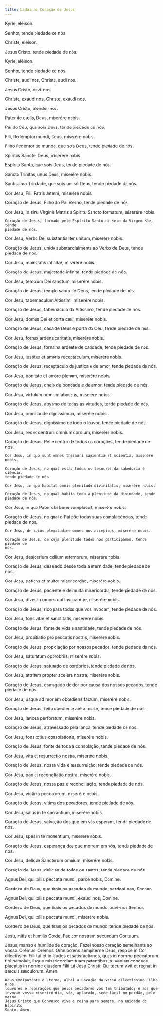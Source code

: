 ```yaml
---
title: Ladainha Coração de Jesus
---
```


<div class="side-by-side not-content">

Kyrie, eléison.

Senhor, tende piedade de nós.

Christe, eléison.

Jesus Cristo, tende piedade de nós.

Kyrie, eléison.

Senhor, tende piedade de nós.

Christe, audi nos, Christe, audi nos.

Jesus Cristo, ouvi-nos.

Christe, exáudi nos, Christe, exaudi nos.

Jesus Cristo, atendei-nos.

Pater de cælis, Deus, miserére nobis.

Pai do Céu, que sois Deus, tende piedade de nós.

Fili, Redémptor mundi, Deus, miserére nobis.

Filho Redentor do mundo, que sois Deus, tende piedade de nós.

Spíritus Sancte, Deus, miserére nobis.

Espírito Santo, que sois Deus, tende piedade de nós.

Sancta Trínitas, unus Deus, miserére nobis.

Santíssima Trindade, que sois um só Deus, tende piedade de nós.

Cor Jesu, Filii Patris æterni, miserére nobis.

Coração de Jesus, Filho do Pai eterno, tende piedade de nós.

  <span>
    Cor Jesu, in sinu Virginis Matris a Spiritu Sancto formatum, miserére nobis.

    Coração de Jesus, formado pelo Espírito Santo no seio da Virgem Mãe, tende
    piedade de nós.
  </span>

Cor Jesu, Verbo Dei substantialiter unitum, miserére nobis.

  <span>
    Coração de Jesus, unido substancialmente ao Verbo de Deus, tende piedade de
    nós.
  </span>

Cor Jesu, maiestatis infinitæ, miserére nobis.

Coração de Jesus, majestade infinita, tende piedade de nós.

Cor Jesu, templum Dei sanctum, miserére nobis.

Coração de Jesus, templo santo de Deus, tende piedade de nós.

Cor Jesu, tabernaculum Altissimi, miserére nobis.

Coração de Jesus, tabernáculo do Altíssimo, tende piedade de nós.

Cor Jesu, domus Dei et porta cæli, miserére nobis.

  <span>
    Coração de Jesus, casa de Deus e porta do Céu, tende piedade de nós.
  </span>

Cor Jesu, fornax ardens caritatis, miserére nobis.

  <span>
    Coração de Jesus, fornalha ardente de caridade, tende piedade de nós.
  </span>

Cor Jesu, iustitiæ et amoris receptaculum, miserére nobis.

  <span>
    Coração de Jesus, receptáculo de justiça e de amor, tende piedade de nós.
  </span>

Cor Jesu, bonitate et amore plenum, miserére nobis.

  <span>
    Coração de Jesus, cheio de bondade e de amor, tende piedade de nós.
  </span>

Cor Jesu, virtutum omnium abyssus, miserére nobis.

  <span>
    Coração de Jesus, abysmo de todas as virtudes, tende piedade de nós.
  </span>

Cor Jesu, omni laude dignissimum, miserére nobis.

  <span>
    Coração de Jesus, digníssimo de todo o louvor, tende piedade de nós.
  </span>

Cor Jesu, rex et centrum omnium cordium, miserére nobis.

  <span>
    Coração de Jesus, Rei e centro de todos os corações, tende piedade de nós.

    Cor Jesu, in quo sunt omnes thesauri sapientiæ et scientiæ, miserére nobis.

    Coração de Jesus, no qual estão todos os tesouros da sabedoria e ciência,
    tende piedade de nós.

    Cor Jesu, in quo habitat omnis plenitudo divinitatis, miserére nobis.

    Coração de Jesus, no qual habita toda a plenitude da divindade, tende
    piedade de nós.
  </span>

Cor Jesu, in quo Pater sibi bene complacuit, miserére nobis.

  <span>
    Coração de Jesus, no qual o Pai põe todas suas complacências, tende piedade
    de nós.

    Cor Jesu, de cuius plenitudine omnes nos accepimus, miserére nobis.

    Coração de Jesus, de cuja plenitude todos nós participamos, tende piedade de
    nós.
  </span>

Cor Jesu, desiderium collium æternorum, miserére nobis.

  <span>
    Coração de Jesus, desejado desde toda a eternidade, tende piedade de nós.
  </span>

Cor Jesu, patiens et multæ misericordiæ, miserére nobis.

  <span>
    Coração de Jesus, paciente e de muita misericórdia, tende piedade de nós.
  </span>

Cor Jesu, dives in omnes qui invocant te, miserére nobis.

  <span>
    Coração de Jesus, rico para todos que vos invocam, tende piedade de nós.
  </span>

Cor Jesu, fons vitæ et sanctitatis, miserére nobis.

  <span>
    Coração de Jesus, fonte de vida e santidade, tende piedade de nós.
  </span>

Cor Jesu, propitiatio pro peccatis nostris, miserére nobis.

  <span>
    Coração de Jesus, propiciação por nossos pecados, tende piedade de nós.
  </span>

Cor Jesu, saturatum opprobriis, miserére nobis.

Coração de Jesus, saturado de opróbrios, tende piedade de nós.

Cor Jesu, attritum propter scelera nostra, miserére nobis.

  <span>
    Coração de Jesus, esmagado de dor por causa dos nossos pecados, tende
    piedade de nós.
  </span>

Cor Jesu, usque ad mortem obœdiens factum, miserére nobis.

  <span>
    Coração de Jesus, feito obediente até a morte, tende piedade de nós.
  </span>

Cor Jesu, lancea perforatum, miserére nobis.

Coração de Jesus, atravessado pela lança, tende piedade de nós.

Cor Jesu, fons totius consolationis, miserére nobis.

  <span>
    Coração de Jesus, fonte de toda a consolação, tende piedade de nós.
  </span>

Cor Jesu, vita et resurrectio nostra, miserére nobis.

  <span>
    Coração de Jesus, nossa vida e ressurreição, tende piedade de nós.
  </span>

Cor Jesu, pax et reconciliatio nostra, miserére nobis.

  <span>
    Coração de Jesus, nossa paz e reconciliação, tende piedade de nós.
  </span>

Cor Jesu, victima peccatorum, miserére nobis.

Coração de Jesus, vítima dos pecadores, tende piedade de nós.

Cor Jesu, salus in te sperantium, miserére nobis.

  <span>
    Coração de Jesus, salvação dos que em vós esperam, tende piedade de nós.
  </span>

Cor Jesu, spes in te morientium, miserére nobis.

  <span>
    Coração de Jesus, esperança dos que morrem em vós, tende piedade de nós.
  </span>

Cor Jesu, deliciæ Sanctorum omnium, miserére nobis.

  <span>
    Coração de Jesus, delícias de todos os santos, tende piedade de nós.
  </span>

Agnus Dei, qui tollis peccata mundi, parce nobis, Domine.

  <span>
    Cordeiro de Deus, que tirais os pecados do mundo, perdoai-nos, Senhor.
  </span>

Agnus Dei, qui tollis peccata mundi, exaudi nos, Domine.

  <span>
    Cordeiro de Deus, que tirais os pecados do mundo, ouvi-nos Senhor.
  </span>

Agnus Dei, qui tollis peccata mundi, miserére nobis.

  <span>
    Cordeiro de Deus, que tirais os pecados do mundo, tende piedade de nós.
  </span>

Jesu, mitis et humilis Corde, Fac cor nostrum secundum Cor tuum.

  <span>
    Jesus, manso e humilde de coração. Fazei nosso coração semelhante ao vosso.
  </span>
  <span class="text-red-500 text-center">Orémus.</span>
  <span class="text-red-500 text-center">Oremos.</span>
  <span>
    Omnipotens sempiterne Deus, respice in Cor dilectissimi Filii tui et in
    laudes et satisfactiones, quas in nomine peccatorum tibi persolvit, iisque
    misericordiam tuam petentibus, tu veniam concede placatus in nomine ejusdem
    Filii tui Jesu Christi: Qui tecum vivit et regnat in sæcula sæculorum. Amen.

    Deus Omnipotente e Eterno, olhai o Coração do vosso dilectíssimo Filho e os
    louvores e reparações que pelos pecadores vos tem tributado; e aos que
    invocam vossa misericórdia, vós, aplacado, sede fácil no perdão, pelo mesmo
    Jesus Cristo que Convosco vive e reina para sempre, na unidade do Espírito
    Santo. Amen.

</div>

